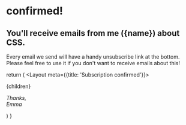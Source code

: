 
<h1 className="font-display text-brand-brightYellow tracking-wider">
  confirmed!
</h1>

<h2 className="sm:text-xl text-lg py-4">
  You'll receive emails from me ({name}) about CSS.
</h2>

<p className="max-w-sm opacity-75">
  Every email we send will have a handy unsubscribe link at the bottom. Please
  feel free to use it if you don't want to receive emails about this!
</p>


  return (
    <Layout meta={{title: 'Subscription confirmed'}}>
      <div className="max-w-3xl text-center flex flex-col items-center justify-center space-y-5 mx-auto px-5">
        <ConfirmedSubscription />
        {children}
        <p className="opacity-75">
          <em>Thanks,</em>
          <br />
          <em>Emma</em>
        </p>
      </div>
    </Layout>
  )
}
